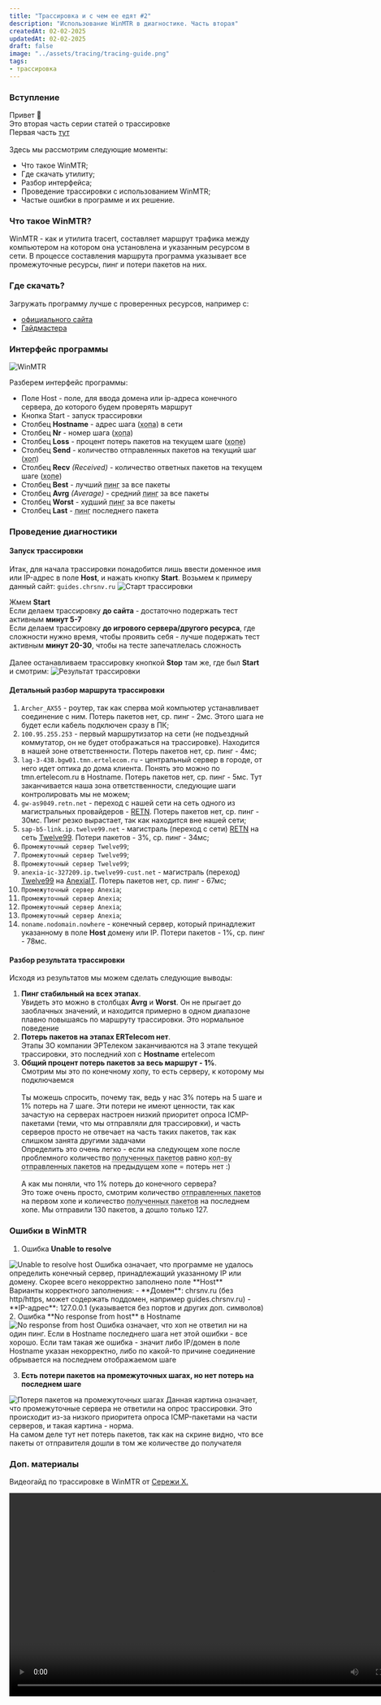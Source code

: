 ```yaml
---
title: "Трассировка и с чем ее едят #2"
description: "Использование WinMTR в диагностике. Часть вторая"
createdAt: 02-02-2025
updatedAt: 02-02-2025
draft: false
image: "../assets/tracing/tracing-guide.png"
tags:
- трассировка
---
```



### Вступление
Привет 👋 <br/>
Это вторая часть серии статей о трассировке<br/>
Первая часть <a href="https://guides.chrsnv.ru/blog/tracing-part-one" target="_blank">тут</a><br/><br/>
Здесь мы рассмотрим следующие моменты:
- Что такое WinMTR;
- Где скачать утилиту;
- Разбор интерфейса;
- Проведение трассировки с использованием WinMTR;
- Частые ошибки в программе и их решение.

### Что такое WinMTR?
WinMTR - как и утилита tracert, составляет маршрут трафика между компьютером на котором она установлена и указанным ресурсом в сети.
В процессе составления маршрута программа указывает все промежуточные ресурсы, пинг и потери пакетов на них.

### Где скачать?
Загружать программу лучше с проверенных ресурсов, например с:
- <a href="https://winmtr.net/WinMTR-v092.zip" target="_blank">официального сайта</a>
- <a href="/posts/tracing/winmtr.zip" download="winmtr.zip">Гайдмастера</a>

### Интерфейс программы
<Image src={winmtr} alt="WinMTR"/>

Разберем интерфейс программы:
- Поле Host - поле, для ввода домена или ip-адреса конечного сервера, до которого будем проверять маршрут
- Кнопка Start - запуск трассировки
- Столбец **Hostname** - адрес шага (<abbr title="от слова hop - прыжок">хопа</abbr>) в сети
- Столбец **Nr** - номер шага (<abbr title="от слова hop - прыжок">хопа</abbr>)
- Столбец **Loss** - процент потерь пакетов на текущем шаге (<abbr title="от слова hop - прыжок">хопе</abbr>)
- Столбец **Send** - количество отправленных пакетов на текущий шаг (<abbr title="от слова hop - прыжок">хоп</abbr>)
- Столбец **Recv** <i>(Received)</i> - количество ответных пакетов на текущем шаге (<abbr title="от слова hop - прыжок">хопе</abbr>)
- Столбец **Best** - лучший <abbr title="Отклик до ресурса">пинг</abbr> за все пакеты
- Столбец **Avrg** <i>(Average)</i> - средний <abbr title="Отклик до ресурса">пинг</abbr> за все пакеты
- Столбец **Worst** - худший <abbr title="Отклик до ресурса">пинг</abbr> за все пакеты
- Столбец **Last** - <abbr title="Отклик до ресурса">пинг</abbr> последнего пакета

### Проведение диагностики
#### Запуск трассировки

Итак, для начала трассировки понадобится лишь ввести доменное имя или IP-адрес в поле **Host**, и нажать кнопку **Start**. Возьмем к примеру данный сайт: `guides.chrsnv.ru`
<Image src={start_trace} alt="Старт трассировки" />

Жмем **Start**<br/>
Если делаем трассировку **до сайта** - достаточно подержать тест активным **минут 5-7**<br/>
Если делаем трассировку **до игрового сервера/другого ресурса**, где сложности нужно время, чтобы проявить себя - лучше подержать тест активным **минут 20-30**, чтобы на тесте запечатлелась сложность<br/><br/>
Далее останавливаем трассировку кнопкой **Stop** там же, где был **Start** и смотрим:
<Image src={trace_result} alt="Результат трассировки" />

#### Детальный разбор маршрута трассировки
1. `Archer_AX55` - роутер, так как сперва мой компьютер устанавливает соединение с ним. Потерь пакетов нет, ср. пинг - 2мс. Этого шага не будет если кабель подключен сразу в ПК;
2. `100.95.255.253` - первый маршрутизатор на сети (не подъездный коммутатор, он не будет отображаться на трассировке). Находится в нашей зоне ответственности. Потерь пакетов нет, ср. пинг - 4мс;
3. `lag-3-438.bgw01.tmn.ertelecom.ru` - центральный сервер в городе, от него идет оптика до дома клиента. Понять это можно по tmn.ertelecom.ru в Hostname. Потерь пакетов нет, ср. пинг - 5мс. Тут заканчивается наша зона ответственности, следующие шаги контролировать мы не можем;
4. `gw-as9049.retn.net` - переход с нашей сети на сеть одного из магистральных провайдеров - <a href="https://retn.net" target="_blank">RETN</a>. Потерь пакетов нет, ср. пинг - 30мс. Пинг резко вырастает, так как находится вне нашей сети;
5. `sap-b5-link.ip.twelve99.net` - магистраль (переход с сети) <a href="https://retn.net" target="_blank">RETN</a> на сеть <a href="https://en.wikipedia.org/wiki/Arelion" target="_blank">Twelve99</a>. Потери пакетов - 3%, ср. пинг - 34мс;
6. `Промежуточный сервер Twelve99`;
7. `Промежуточный сервер Twelve99`;
8. `Промежуточный сервер Twelve99`;
9. `anexia-ic-327209.ip.twelve99-cust.net` - магистраль (переход) <a href="https://en.wikipedia.org/wiki/Arelion" target="_blank">Twelve99</a> на <a href="https://anexia.com/en/company" target="_blank">AnexiaIT</a>. Потерь пакетов нет, ср. пинг - 67мс;
10. `Промежуточный сервер Anexia`;
11. `Промежуточный сервер Anexia`;
12. `Промежуточный сервер Anexia`;
13. `Промежуточный сервер Anexia`;
14. `noname.nodomain.nowhere` - конечный сервер, который принадлежит указанному в поле **Host** домену или IP. Потери пакетов - 1%, ср. пинг - 78мс.

#### Разбор результата трассировки

Исходя из результатов мы можем сделать следующие выводы:
1. **Пинг стабильный на всех этапах**.<br/>Увидеть это можно в столбцах **Avrg** и **Worst**. Он не прыгает до заоблачных значений, и находится примерно в одном диапазоне плавно повышаясь по маршруту трассировки. Это нормальное поведение
2. **Потерь пакетов на этапах ERTelecom нет**. <br/>Этапы ЗО компании ЭРТелеком заканчиваются на 3 этапе текущей трассировки, это последний хоп с **Hostname** ertelecom
3. **Общий процент потерь пакетов за весь маршрут - 1%**.<br/>Смотрим мы это по конечному хопу, то есть серверу, к которому мы подключаемся<br/><br/>
Ты можешь спросить, почему так, ведь у нас 3% потерь на 5 шаге и 1% потерь на 7 шаге. Эти потери не имеют ценности, так как зачастую на серверах настроен низкий приоритет опроса ICMP-пакетами (теми, что мы отправляли для трассировки), и часть серверов просто не отвечает на часть таких пакетов, так как слишком занята другими задачами<br/>
Определить это очень легко - если на следующем хопе после проблемного количество <abbr title="Столбец Recv">полученных пакетов</abbr> равно <abbr title="Столбец Sent">кол-ву отправленных пакетов</abbr> на предыдущем хопе = потерь нет :)<br/><br/>
А как мы поняли, что 1% потерь до конечного сервера?<br/>
Это тоже очень просто, смотрим количество <abbr title="Столбец Sent">отправленных пакетов</abbr> на первом хопе и количество <abbr title="Столбец Recv">полученных пакетов</abbr> на последнем хопе. Мы отправили 130 пакетов, а дошло только 127.

### Ошибки в WinMTR
1. Ошибка **Unable to resolve**<br/>
<Image src={unable_to_resolve} alt="Unable to resolve host"/>
Ошибка означает, что программе не удалось определить конечный сервер, принадлежащий указанному IP или домену. Скорее всего некорректно заполнено поле **Host**<br/>
Варианты корректного заполнения:
- **Домен**: chrsnv.ru (без http/https, может содержать поддомен, например guides.chrsnv.ru)
- **IP-адрес**: 127.0.0.1 (указывается без портов и других доп. символов)
2. Ошибка **No response from host** в Hostname<br/>
<Image src={no_response_from_host} alt="No response from host"/>
Ошибка означает, что хоп не ответил ни на один пинг. Если в Hostname последнего шага нет этой ошибки - все хорошо. Если там такая же ошибка - значит либо IP/домен в поле Hostname указан некорректно, либо по какой-то причине соединение обрывается на последнем отображаемом шаге

3. **Есть потери пакетов на промежуточных шагах, но нет потерь на последнем шаге**<br/>
<Image src={packets_loss} alt="Потеря пакетов на промежуточных шагах"/>
Данная картина означает, что промежуточные сервера не ответили на опрос трассировки. Это происходит из-за низкого приоритета опроса ICMP-пакетами на части серверов, и такая картина - норма.
<br/>
На самом деле тут нет потерь пакетов, так как на скрине видно, что все пакеты от отправителя дошли в том же количестве до получателя

### Доп. материалы
Видеогайд по трассировке в WinMTR от <a href="https://t.me/viijko" target="_blank">Сережи Х.</a>

<video width="800px" controls>
    <source src="/posts/tracing/part-two/video.mp4" type="video/mp4" />
    Твой браузер не поддерживает видео.
</video>